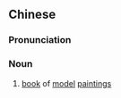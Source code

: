 {{also|画帖}}
==Chinese==
{{zh-forms|s=画帖}}

===Pronunciation===
{{zh-pron
|m=huàtiè,huàtiě,1nb=standard in Mainland,1nc=variant in Taiwan,2nb=standard in Taiwan
|c=waa6-2 tip3
|cat=n
}}

===Noun===
{{zh-noun}}

# [[book]] of [[model]] [[painting]]s
